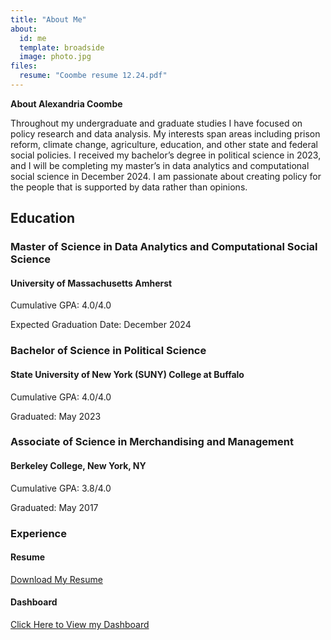 ```yaml
---
title: "About Me"
about:
  id: me
  template: broadside
  image: photo.jpg
files:
  resume: "Coombe resume 12.24.pdf"
---
```


::: {#me}

**About Alexandria Coombe**

Throughout my undergraduate and graduate studies I have focused on policy research and data analysis. My interests span areas including prison reform, climate change, agriculture, education, and other state and federal social policies. I received my bachelor's degree in political science in 2023, and I will be completing my master's in data analytics and computational social science in December 2024. I am passionate about creating policy for the people that is supported by data rather than opinions. 

## Education

### Master of Science in Data Analytics and Computational Social Science

#### University of Massachusetts Amherst

Cumulative GPA: 4.0/4.0

Expected Graduation Date: December 2024

### Bachelor of Science in Political Science

#### State University of New York (SUNY) College at Buffalo

Cumulative GPA: 4.0/4.0

Graduated: May 2023

### Associate of Science in Merchandising and Management

#### Berkeley College, New York, NY

Cumulative GPA: 3.8/4.0

Graduated: May 2017

### Experience
#### Resume
[Download My Resume](https://github.com/ACC-UMASS/DACSS-604-Assignment-4/blob/aa55f63deb6c59d43214d375e59dadc6a490d964/Coombe%20resume%2012.24.pdf)

#### Dashboard
[Click Here to View my Dashboard](https://github.com/ACC-UMASS/DACSS-604-Assignment-4/blob/86338dd79ce6b84828d4bceca7addc111a6671c6/DACSS%20604%20Dash.Rmd)
:::
